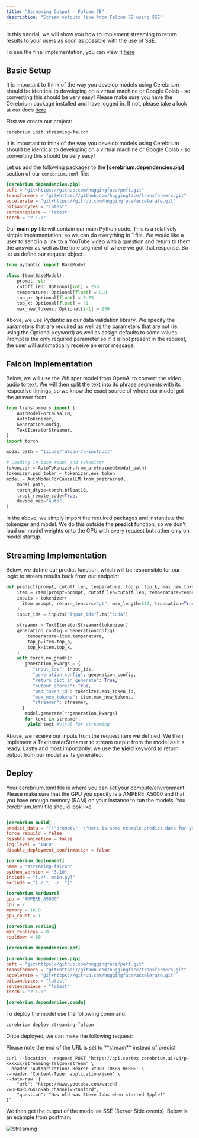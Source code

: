 ```yaml
---
title: "Streaming Output - Falcon 7B"
description: "Stream outputs live from Falcon 7B using SSE"
---
```


In this tutorial, we will show you how to implement streaming to return results to your users as soon as possible with the use of SSE.

To see the final implementation, you can view it [here](https://github.com/CerebriumAI/examples/tree/master/7-streaming-endpoint)

## Basic Setup

It is important to think of the way you develop models using Cerebrium should be identical to developing on a virtual machine or Google Colab - so converting this should be very easy!
Please make sure you have the Cerebrium package installed and have logged in. If not, please take a look at our docs [here](https://docs.cerebrium.ai/cerebrium/getting-started/installation)

First we create our project:

```
cerebrium init streaming-falcon
```

It is important to think of the way you develop models using Cerebrium should be identical to developing on a virtual machine or Google Colab - so converting this should be very easy!

Let us add the following packages to the **[cerebrium.dependencies.pip]** section of our `cerebrium.toml` file:

```toml
[cerebrium.dependencies.pip]
peft = "git+https://github.com/huggingface/peft.git"
transformers = "git+https://github.com/huggingface/transformers.git"
accelerate = "git+https://github.com/huggingface/accelerate.git"
bitsandbytes = "latest"
sentencepiece = "latest"
torch = "2.1.0"
```

Our **main.py** file will contain our main Python code. This is a relatively simple implementation, so we can do everything in 1 file. We would like a user to send in a link to a YouTube video with a question and return to them the answer as well as the time segment of where we got that response.
So let us define our request object.

```python
from pydantic import BaseModel

class Item(BaseModel):
    prompt: str
    cutoff_len: Optional[int] = 256
    temperature: Optional[float] = 0.8
    top_p: Optional[float] = 0.75
    top_k: Optional[float] = 40
    max_new_tokens: Optional[int] = 250
```

Above, we use Pydantic as our data validation library. We specify the parameters that are required as well as the parameters that are not (ie: using the Optional keyword) as well as assign defaults to some values. Prompt is the only required parameter so if it is not present in the request, the user will automatically receive an error message.

## Falcon Implementation

Below, we will use the Whisper model from OpenAI to convert the video audio to text. We will then split the text into its phrase segments with its respective timings, so we know the exact source of where our model got the answer from.

```python
from transformers import (
    AutoModelForCausalLM,
    AutoTokenizer,
    GenerationConfig,
    TextIteratorStreamer,
)
import torch

modal_path = "tiiuae/falcon-7b-instruct"

# Loading in base model and tokenizer
tokenizer = AutoTokenizer.from_pretrained(modal_path)
tokenizer.pad_token = tokenizer.eos_token
model = AutoModelForCausalLM.from_pretrained(
    modal_path,
    torch_dtype=torch.bfloat16,
    trust_remote_code=True,
    device_map="auto",
)
```

In the above, we simply import the required packages and instantiate the tokenizer and model. We do this outside the **predict** function, so we don't load our model weights
onto the GPU with every request but rather only on model startup.

## Streaming Implementation

Below, we define our predict function, which will be responsible for our logic to stream results back from our endpoint.

```python
def predict(prompt, cutoff_len, temperature, top_p, top_k, max_new_tokens, run_id):
    item = Item(prompt=prompt, cutoff_len=cutoff_len, temperature=temperature, top_p=top_p, top_k=top_k, max_new_tokens=max_new_tokens)
    inputs = tokenizer(
      item.prompt, return_tensors="pt", max_length=512, truncation=True, padding=True
    )
    input_ids = inputs["input_ids"].to("cuda")

    streamer = TextIteratorStreamer(tokenizer)
    generation_config = GenerationConfig(
        temperature=item.temperature,
        top_p=item.top_p,
        top_k=item.top_k,
    )
    with torch.no_grad():
       generation_kwargs = {
          "input_ids": input_ids,
          "generation_config": generation_config,
          "return_dict_in_generate": True,
          "output_scores": True,
          "pad_token_id": tokenizer.eos_token_id,
          "max_new_tokens": item.max_new_tokens,
          "streamer": streamer,
      }
       model.generate(**generation_kwargs)
       for text in streamer:
        yield text #vital for streaming

```

Above, we receive our inputs from the request item we defined. We then implement a TextIteratorStreamer to stream output from the model as it's ready. Lastly and most
importantly, we use the **yield** keyword to return output from our model as its generated.

## Deploy

Your cerebrium.toml file is where you can set your compute/environment. Please make sure that the GPU you specify is a AMPERE_A5000 and that you have enough memory (RAM) on your instance to run the models. You cerebrium.toml file should look like:

```toml

[cerebrium.build]
predict_data = "{\"prompt\": \"Here is some example predict data for your cerebrium.toml which will be used to test your predict function on build.\"}"
force_rebuild = false
disable_animation = false
log_level = "INFO"
disable_deployment_confirmation = false

[cerebrium.deployment]
name = "streaming-falcon"
python_version = "3.10"
include = "[./*, main.py]"
exclude = "[./.*, ./__*]"

[cerebrium.hardware]
gpu = "AMPERE_A5000"
cpu = 2
memory = 16.0
gpu_count = 1

[cerebrium.scaling]
min_replicas = 0
cooldown = 60

[cerebrium.dependencies.apt]

[cerebrium.dependencies.pip]
peft = "git+https://github.com/huggingface/peft.git"
transformers = "git+https://github.com/huggingface/transformers.git"
accelerate = "git+https://github.com/huggingface/accelerate.git"
bitsandbytes = "latest"
sentencepiece = "latest"
torch = "2.1.0"

[cerebrium.dependencies.conda]

```

To deploy the model use the following command:

```bash
cerebrium deploy streaming-falcon
```

Once deployed, we can make the following request:

<Note>
  Please note the end of the URL is set to **stream** instead of predict
</Note>

```curl
curl --location --request POST 'https://api.cortex.cerebrium.ai/v4/p-xxxxxx/streaming-falcon/stream' \
--header 'Authorization: Bearer <YOUR TOKEN HERE>' \
--header 'Content-Type: application/json' \
--data-raw '{
    "url": "https://www.youtube.com/watch?v=UF8uR6Z6KLc&ab_channel=Stanford",
    "question": "How old was Steve Jobs when started Apple?"
}'
```

We then get the output of the model as SSE (Server Side events). Below is an example from postman:

![Streaming](/images/cortex/streaming-postman.png)

```

```
